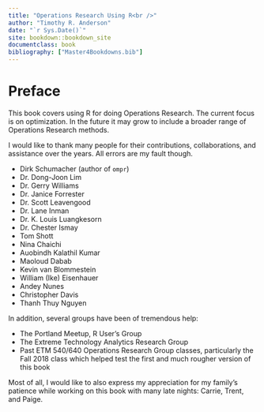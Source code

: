 ```yaml
---
title: "Operations Research Using R<br />"
author: "Timothy R. Anderson"
date: "`r Sys.Date()`"
site: bookdown::bookdown_site
documentclass: book
bibliography: ["Master4Bookdowns.bib"]
---
```

# Preface {-}

This book covers using R for doing Operations Research. The current focus is on optimization. In the future it may grow to include a broader range of Operations Research methods. 

I would like to thank many people for their contributions, collaborations, and assistance over the years. All errors are my fault though.  

* Dirk Schumacher (author of `ompr`)
* Dr. Dong-Joon Lim
* Dr. Gerry Williams
* Dr. Janice Forrester
* Dr. Scott Leavengood
* Dr. Lane Inman
* Dr. K. Louis Luangkesorn
* Dr. Chester Ismay
* Tom Shott
* Nina Chaichi
* Auobindh Kalathil Kumar
* Maoloud Dabab
* Kevin van Blommestein
* William (Ike) Eisenhauer
* Andey Nunes
* Christopher Davis
* Thanh Thuy Nguyen

In addition, several groups have been of tremendous help:

* The Portland Meetup, R User's Group 
* The Extreme Technology Analytics Research Group
* Past ETM 540/640 Operations Research Group classes, particularly the Fall 2018 class which helped test the first and much rougher version of this book

Most of all, I would like to also express my appreciation for my family's patience while working on this book with many late nights:  Carrie, Trent, and Paige.

